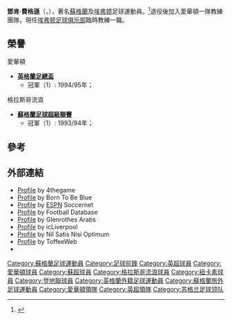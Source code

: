 {{noteTA
|G1=Football
|G2=EPL
|1=zh:弗格森;zh-hans:弗格森;zh-hk:費格遜;zh-tw:佛格森;
}}

{{Infobox football biography
|name = 鄧肯·費格遜<br />Duncan Ferguson
|image = Duncan_Ferguson_2013.jpg
|image_size =
|alt =
|caption = 2013年鄧肯·費格遜
|fullname = Duncan Cowan Ferguson<ref name="Hugman2005-06 138">{{Cite book |editor-first = Barry J. |editor-last = Hugman
|title = The PFA Footballers' Who's Who 2005/2006 |year = 2005 |publisher = Queen Anne Press |isbn = 1-85291-662-1 |page = 138 }}</ref>
|height = {{convert|1.93|m|ftin|abbr=on}}
|birth_date = {{Birth date and age|1971|12|27|df=y}}
|birth_place = {{SCO}}[[斯特靈|斯特靈]]
|position = [[前鋒|前鋒]]
| currentclub = [[埃弗顿足球俱乐部|埃弗顿]] (first-team coach)
|youthyears1 = 1989–1990
|youthclubs1 = Carse Thistle
|years1 = 1990–1993 |clubs1 = [[登地聯足球會|登地聯]] |caps1 = 77 |goals1 = 28
|years2 = 1993–1994 |clubs2 = [[格拉斯哥流浪足球會|格拉斯哥流浪]] |caps2 = 14 |goals2 = 2
|years3 = 1994 |clubs3 = → [[埃弗顿足球俱乐部|埃弗顿]] (外借) |caps3 = 9 |goals3 = 2
|years4 = 1994–1998 |clubs4 = [[埃弗顿足球俱乐部|埃弗顿]] |caps4 = 107 |goals4 = 35
|years5 = 1999–2000 |clubs5 = [[紐卡素足球會|紐卡素]] |caps5 = 30 |goals5 = 8
|years6 = 2000–2006 |clubs6 = [[埃弗顿足球俱乐部|埃弗顿]] |caps6 = 123 |goals6 = 23
|totalcaps = 360 |totalgoals = 98
|nationalyears1 = 1992–1997 |nationalteam1 = [[蘇格蘭足球代表隊|蘇格蘭]] |nationalcaps1 = 7 |nationalgoals1 = 0
| manageryears1 = 2019
| managerclubs1 = [[埃弗顿足球俱乐部|埃弗顿]] (臨時)
| manageryears3 = 2022
| managerclubs3 = [[埃弗顿足球俱乐部|埃弗顿]] (臨時)
|pcupdate =  |ntupdate = 
}}

'''鄧肯·費格遜'''（{{lang-en|'''Duncan Cowan Ferguson'''}}，{{bd|1971年|12月27日}}），著名[[蘇格蘭|蘇格蘭]]及[[埃弗顿足球俱乐部|埃弗顿]]足球運動員。<ref>{{cite news | url=http://www.dailymail.co.uk/sport/football/article-1116262/THE-LIST-20-11-footballs-greatest-hard-men.html | location=London | work=Daily Mail | title=THE LIST: 20-11 of football's greatest hard men | date=15 January 2009 | accessdate=2015-08-01 | archive-date=2015-07-13 | archive-url=https://web.archive.org/web/20150713023155/http://www.dailymail.co.uk/sport/football/article-1116262/THE-LIST-20-11-footballs-greatest-hard-men.html | dead-url=no }}</ref>退役後加入愛華頓一隊教練團隊，現任[[埃弗顿足球俱乐部|埃弗顿足球俱乐部]]臨時教練一職。

==榮譽==
;愛華頓
*'''[[英格蘭足總盃|英格蘭足總盃]]'''
**冠軍（1）: 1994/95年；

;格拉斯哥流浪
*'''[[蘇格蘭足球超級聯賽_(1998年-2013年)|蘇格蘭足球超級聯賽]]'''
**冠軍（1）: 1993/94年；

==參考==
{{Reflist}}

==外部連結==
*[https://web.archive.org/web/20060212185121/http://www.4thegame.com/club/everton-fc/player-profile/433/duncanferguson.html Profile] by 4thegame
*[https://web.archive.org/web/20060501205856/http://borntobeblue.co.uk/content/view/720/ Profile] by Born To Be Blue
*[http://soccernet.espn.go.com/players/profile?id=7714&cc=5739 Profile] {{Wayback|url=http://soccernet.espn.go.com/players/profile?id=7714&cc=5739 |date=20090317000459 }} by [[ESPN|ESPN]] Soccernet
*[http://www.footballdatabase.com/site/players/index.php?dumpPlayer=284 Profile] {{Wayback|url=http://www.footballdatabase.com/site/players/index.php?dumpPlayer=284 |date=20060526083831 }} by Football Database
*[https://web.archive.org/web/20071120142223/http://www.dirtyarab.pwp.blueyonder.co.uk/Player%20a-z/Ferguson%20D.htm Profile] by Glenrothes Arabs
*[http://icliverpool.icnetwork.co.uk/0400evertonfc/0500playerprofiles/page.cfm?objectid=65140&method=full&siteid=50061&headline=DUNCAN%20FERGUSON Profile] {{Wayback|url=http://icliverpool.icnetwork.co.uk/0400evertonfc/0500playerprofiles/page.cfm?objectid=65140&method=full&siteid=50061&headline=DUNCAN%20FERGUSON |date=20120222025730 }} by icLiverpool
*[https://web.archive.org/web/20070620184319/http://www.nsno.co.uk/e107_plugins/custompages/Ferguson.php Profile] by Nil Satis Nisi Optimum
*[https://web.archive.org/web/20061231043746/http://www.toffeeweb.com/players/past/Ferguson.asp Profile] by ToffeeWeb
*{{IMDb name|3621488}}

{{DEFAULTSORT:Ferguson, Duncan}}

[[Category:蘇格蘭足球運動員|Category:蘇格蘭足球運動員]]
[[Category:足球前鋒|Category:足球前鋒]]
[[Category:英超球員|Category:英超球員]]
[[Category:愛華頓球員|Category:愛華頓球員]]
[[Category:蘇超球員|Category:蘇超球員]]
[[Category:格拉斯哥流浪球員|Category:格拉斯哥流浪球員]]
[[Category:紐卡素球員|Category:紐卡素球員]]
[[Category:登地聯球員|Category:登地聯球員]]
[[Category:英格蘭外籍足球運動員|Category:英格蘭外籍足球運動員]]
[[Category:蘇格蘭旅外足球運動員|Category:蘇格蘭旅外足球運動員]]
[[Category:愛華頓領隊|Category:愛華頓領隊]]
[[Category:英超領隊|Category:英超領隊]]
[[Category:苏格兰足球领队|Category:苏格兰足球领队]]